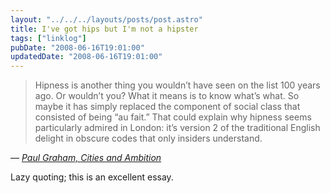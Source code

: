 ```yaml
---
layout: "../../../layouts/posts/post.astro"
title: I've got hips but I'm not a hipster
tags: ["linklog"]
pubDate: "2008-06-16T19:01:00"
updatedDate: "2008-06-16T19:01:00"
---
```


> Hipness is another thing you wouldn&rsquo;t have seen on the list 100 years ago. Or wouldn&rsquo;t you? What it means is to know what&rsquo;s what. So maybe it has simply replaced the component of social class that consisted of being &ldquo;au fait.&rdquo; That could explain why hipness seems particularly admired in London: it&rsquo;s version 2 of the traditional English delight in obscure codes that only insiders understand.

— <cite>[Paul Graham, _Cities and Ambition_](http://www.paulgraham.com/cities.html)</cite>

Lazy quoting; this is an excellent essay.
